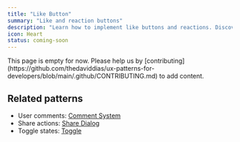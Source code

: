 ```yaml
---
title: "Like Button"
summary: "Like and reaction buttons"
description: "Learn how to implement like buttons and reactions. Discover best practices for engagement tracking, animations, and accessibility."
icon: Heart
status: coming-soon
---
```


<Callout type="warning">
  This page is empty for now. Please help us by
  [contributing](https://github.com/thedaviddias/ux-patterns-for-developers/blob/main/.github/CONTRIBUTING.md)
  to add content.
</Callout>

## Related patterns

- User comments: [Comment System](/patterns/social/comment-system)
- Share actions: [Share Dialog](/patterns/social/share-dialog)
- Toggle states: [Toggle](/patterns/forms/toggle)
